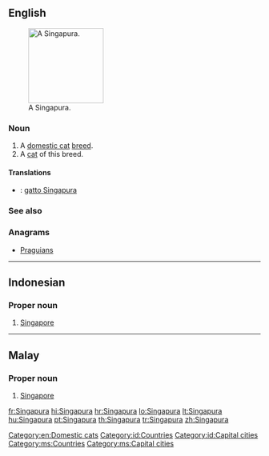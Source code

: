 ==English==
[[File:Raffles singapura cat.jpg|thumb|right|150px|A Singapura.]]
===Noun===
{{en-noun}}

# A [[domestic cat]] [[breed]].
# A [[cat]] of this breed.

====Translations====
{{checktrans-top}}
* {{ttbc|it}}: [[gatto Singapura]]
{{trans-mid}}

{{trans-bottom}}

===See also===
{{pedia|Singapura (cat)}}
{{commonslite|Category:Singapura}}

===Anagrams===
* [[Praguians#English|Praguians]]

[[Category:en:Domestic cats]]

----

==Indonesian==
{{wikipedia|lang=id}}

===Proper noun===
{{head|id|proper noun}}

# [[Singapore]]

[[Category:id:Countries]]
[[Category:id:Capital cities]]

----

==Malay==
{{wikipedia|lang=ms}}

===Proper noun===
{{head|ms|proper noun}}

# [[Singapore]]

[[Category:ms:Countries]]
[[Category:ms:Capital cities]]

[[fr:Singapura]]
[[hi:Singapura]]
[[hr:Singapura]]
[[lo:Singapura]]
[[lt:Singapura]]
[[hu:Singapura]]
[[pt:Singapura]]
[[th:Singapura]]
[[tr:Singapura]]
[[zh:Singapura]]